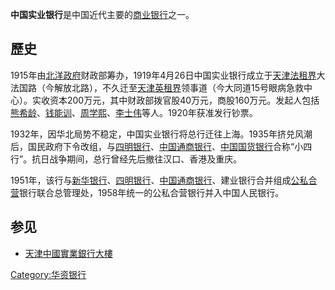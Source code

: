 '''中国实业银行'''是中国近代主要的[[商业银行|商业银行]]之一。
==歷史==
1915年由[[北洋政府|北洋政府]]财政部筹办，1919年4月26日中国实业银行成立于[[天津法租界|天津法租界]]大法国路（今解放北路），不久迁至[[天津英租界|天津英租界]]领事道（今大同道15号眼病急救中心）。实收资本200万元，其中财政部拨官股40万元，商股160万元。发起人包括[[熊希龄|熊希龄]]、[[钱能训|钱能训]]、[[周学熙|周学熙]]、[[李士偉_(1883年)|李士伟]]等人。1920年获准发行钞票。

1932年，因华北局势不稳定，中国实业银行将总行迁往上海。1935年挤兑风潮后，国民政府下令改组，与[[四明银行|四明银行]]、[[中国通商银行|中国通商银行]]、[[中国国货银行|中国国货银行]]合称“小四行”。抗日战争期间，总行曾经先后撤往汉口、香港及重庆。

1951年，该行与[[新华银行|新华银行]]、[[四明银行|四明银行]]、[[中国通商银行|中国通商银行]]、建业银行合并组成[[公私合营|公私合营]]银行联合总管理处，1958年统一的公私合营银行并入中国人民银行。

==参见==
*[[天津中國實業銀行大樓|天津中國實業銀行大樓]]

[[Category:华资银行|Category:华资银行]]